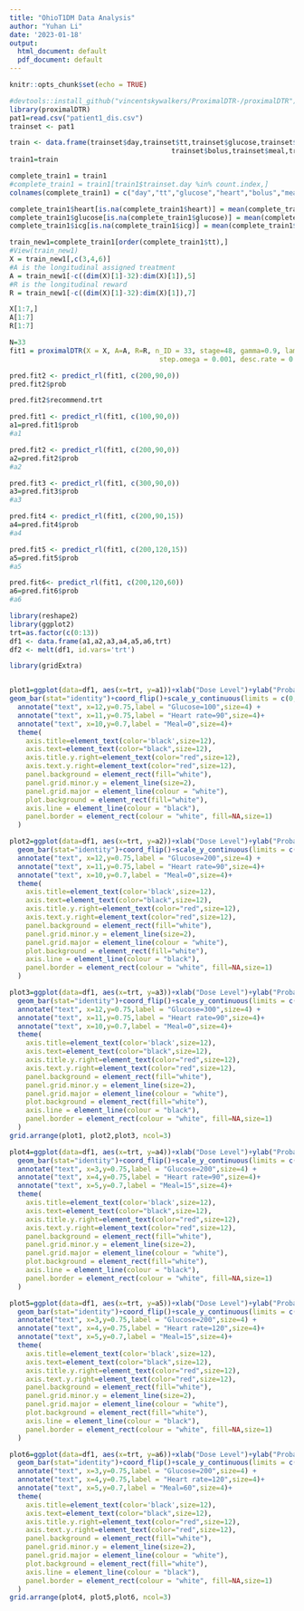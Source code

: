 ```yaml
---
title: "OhioT1DM Data Analysis"
author: "Yuhan Li"
date: '2023-01-18'
output:
  html_document: default
  pdf_document: default
---
```


```r
knitr::opts_chunk$set(echo = TRUE)
```

```r
#devtools::install_github("vincentskywalkers/ProximalDTR-/proximalDTR")
library(proximalDTR)
pat1=read.csv("patient1_dis.csv")
trainset <- pat1

train <- data.frame(trainset$day,trainset$tt,trainset$glucose,trainset$heart,
										trainset$bolus,trainset$meal,trainset$icg)
train1=train
```

```r
complete_train1 = train1
#complete_train1 = train1[train1$trainset.day %in% count.index,]
colnames(complete_train1) = c("day","tt","glucose","heart","bolus","meal","icg")

complete_train1$heart[is.na(complete_train1$heart)] = mean(complete_train1$heart,na.rm = T)
complete_train1$glucose[is.na(complete_train1$glucose)] = mean(complete_train1$glucose,na.rm = T)
complete_train1$icg[is.na(complete_train1$icg)] = mean(complete_train1$icg,na.rm = T)
```

```r
train_new1=complete_train1[order(complete_train1$tt),]
#View(train_new1)
X = train_new1[,c(3,4,6)]
#A is the longitudinal assigned treatment 
A = train_new1[-c((dim(X)[1]-32):dim(X)[1]),5]
#R is the longitudinal reward 
R = train_new1[-c((dim(X)[1]-32):dim(X)[1]),7]
```

```r
X[1:7,]
A[1:7]
R[1:7]
```
```r
N=33
fit1 = proximalDTR(X = X, A=A, R=R, n_ID = 33, stage=48, gamma=0.9, lambda.set = c(2),step.beta = 0.001, 
									 step.omega = 0.001, desc.rate = 0.001, max.iter = 3000, max.iter.cv = 1000, bw= 1, cv=F, trace =F)
```


```r
pred.fit2 <- predict_rl(fit1, c(200,90,0))
pred.fit2$prob
```

```r
pred.fit2$recommend.trt
```




```r
pred.fit1 <- predict_rl(fit1, c(100,90,0))
a1=pred.fit1$prob
#a1

pred.fit2 <- predict_rl(fit1, c(200,90,0))
a2=pred.fit2$prob
#a2

pred.fit3 <- predict_rl(fit1, c(300,90,0))
a3=pred.fit3$prob
#a3

pred.fit4 <- predict_rl(fit1, c(200,90,15))
a4=pred.fit4$prob
#a4

pred.fit5 <- predict_rl(fit1, c(200,120,15))
a5=pred.fit5$prob
#a5

pred.fit6<- predict_rl(fit1, c(200,120,60))
a6=pred.fit6$prob
#a6
```

```r
library(reshape2)
library(ggplot2)
trt=as.factor(c(0:13))
df1 <- data.frame(a1,a2,a3,a4,a5,a6,trt)
df2 <- melt(df1, id.vars='trt')

library(gridExtra)


plot1=ggplot(data=df1, aes(x=trt, y=a1))+xlab("Dose Level")+ylab("Probability")+
geom_bar(stat="identity")+coord_flip()+scale_y_continuous(limits = c(0, 1))+
  annotate("text", x=12,y=0.75,label = "Glucose=100",size=4) +
  annotate("text", x=11,y=0.75,label = "Heart rate=90",size=4)+
  annotate("text", x=10,y=0.7,label = "Meal=0",size=4)+
  theme(
    axis.title=element_text(color='black',size=12),
    axis.text=element_text(color="black",size=12),
    axis.title.y.right=element_text(color="red",size=12),
    axis.text.y.right=element_text(color="red",size=12),
    panel.background = element_rect(fill="white"),
    panel.grid.minor.y = element_line(size=2),
    panel.grid.major = element_line(colour = "white"),
    plot.background = element_rect(fill="white"),
    axis.line = element_line(colour = "black"),
    panel.border = element_rect(colour = "white", fill=NA,size=1)
  )

plot2=ggplot(data=df1, aes(x=trt, y=a2))+xlab("Dose Level")+ylab("Probability")+
  geom_bar(stat="identity")+coord_flip()+scale_y_continuous(limits = c(0, 1))+
  annotate("text", x=12,y=0.75,label = "Glucose=200",size=4) +
  annotate("text", x=11,y=0.75,label = "Heart rate=90",size=4)+
  annotate("text", x=10,y=0.7,label = "Meal=0",size=4)+
  theme(
    axis.title=element_text(color='black',size=12),
    axis.text=element_text(color="black",size=12),
    axis.title.y.right=element_text(color="red",size=12),
    axis.text.y.right=element_text(color="red",size=12),
    panel.background = element_rect(fill="white"),
    panel.grid.minor.y = element_line(size=2),
    panel.grid.major = element_line(colour = "white"),
    plot.background = element_rect(fill="white"),
    axis.line = element_line(colour = "black"),
    panel.border = element_rect(colour = "white", fill=NA,size=1)
  )

plot3=ggplot(data=df1, aes(x=trt, y=a3))+xlab("Dose Level")+ylab("Probability")+
  geom_bar(stat="identity")+coord_flip()+scale_y_continuous(limits = c(0, 1))+
  annotate("text", x=12,y=0.75,label = "Glucose=300",size=4) +
  annotate("text", x=11,y=0.75,label = "Heart rate=90",size=4)+
  annotate("text", x=10,y=0.7,label = "Meal=0",size=4)+
  theme(
    axis.title=element_text(color='black',size=12),
    axis.text=element_text(color="black",size=12),
    axis.title.y.right=element_text(color="red",size=12),
    axis.text.y.right=element_text(color="red",size=12),
    panel.background = element_rect(fill="white"),
    panel.grid.minor.y = element_line(size=2),
    panel.grid.major = element_line(colour = "white"),
    plot.background = element_rect(fill="white"),
    axis.line = element_line(colour = "black"),
    panel.border = element_rect(colour = "white", fill=NA,size=1)
  )
grid.arrange(plot1, plot2,plot3, ncol=3)

```

```r
plot4=ggplot(data=df1, aes(x=trt, y=a4))+xlab("Dose Level")+ylab("Probability")+
  geom_bar(stat="identity")+coord_flip()+scale_y_continuous(limits = c(0, 1))+
  annotate("text", x=3,y=0.75,label = "Glucose=200",size=4) +
  annotate("text", x=4,y=0.75,label = "Heart rate=90",size=4)+
  annotate("text", x=5,y=0.7,label = "Meal=15",size=4)+
  theme(
    axis.title=element_text(color='black',size=12),
    axis.text=element_text(color="black",size=12),
    axis.title.y.right=element_text(color="red",size=12),
    axis.text.y.right=element_text(color="red",size=12),
    panel.background = element_rect(fill="white"),
    panel.grid.minor.y = element_line(size=2),
    panel.grid.major = element_line(colour = "white"),
    plot.background = element_rect(fill="white"),
    axis.line = element_line(colour = "black"),
    panel.border = element_rect(colour = "white", fill=NA,size=1)
  )

plot5=ggplot(data=df1, aes(x=trt, y=a5))+xlab("Dose Level")+ylab("Probability")+
  geom_bar(stat="identity")+coord_flip()+scale_y_continuous(limits = c(0, 1))+
  annotate("text", x=3,y=0.75,label = "Glucose=200",size=4) +
  annotate("text", x=4,y=0.75,label = "Heart rate=120",size=4)+
  annotate("text", x=5,y=0.7,label = "Meal=15",size=4)+
  theme(
    axis.title=element_text(color='black',size=12),
    axis.text=element_text(color="black",size=12),
    axis.title.y.right=element_text(color="red",size=12),
    axis.text.y.right=element_text(color="red",size=12),
    panel.background = element_rect(fill="white"),
    panel.grid.minor.y = element_line(size=2),
    panel.grid.major = element_line(colour = "white"),
    plot.background = element_rect(fill="white"),
    axis.line = element_line(colour = "black"),
    panel.border = element_rect(colour = "white", fill=NA,size=1)
  )

plot6=ggplot(data=df1, aes(x=trt, y=a6))+xlab("Dose Level")+ylab("Probability")+
  geom_bar(stat="identity")+coord_flip()+scale_y_continuous(limits = c(0, 1))+
  annotate("text", x=3,y=0.75,label = "Glucose=200",size=4) +
  annotate("text", x=4,y=0.75,label = "Heart rate=120",size=4)+
  annotate("text", x=5,y=0.7,label = "Meal=60",size=4)+
  theme(
    axis.title=element_text(color='black',size=12),
    axis.text=element_text(color="black",size=12),
    axis.title.y.right=element_text(color="red",size=12),
    axis.text.y.right=element_text(color="red",size=12),
    panel.background = element_rect(fill="white"),
    panel.grid.minor.y = element_line(size=2),
    panel.grid.major = element_line(colour = "white"),
    plot.background = element_rect(fill="white"),
    axis.line = element_line(colour = "black"),
    panel.border = element_rect(colour = "white", fill=NA,size=1)
  )
grid.arrange(plot4, plot5,plot6, ncol=3)
```


